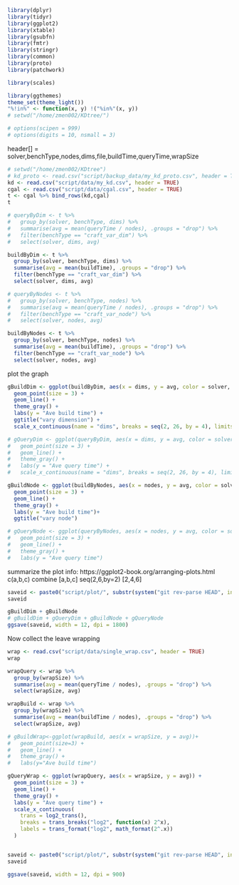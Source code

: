  
```r
library(dplyr)
library(tidyr)
library(ggplot2)
library(xtable)
library(gsubfn)
library(fmtr)
library(stringr)
library(common)
library(proto)
library(patchwork)

library(scales)

library(ggthemes)
theme_set(theme_light())
"%!in%" <- function(x, y) !("%in%"(x, y))
# setwd("/home/zmen002/KDtree/")

# options(scipen = 999)
# options(digits = 10, nsmall = 3)
```
header[] = solver,benchType,nodes,dims,file,buildTime,queryTime,wrapSize

```R
# setwd("/home/zmen002/KDtree")
# kd_proto <- read.csv("script/backup_data/my_kd_proto.csv", header = TRUE)
kd <- read.csv("script/data/my_kd.csv", header = TRUE)
cgal <- read.csv("script/data/cgal.csv", header = TRUE)
t <- cgal %>% bind_rows(kd,cgal)
t
```


```R
# queryByDim <- t %>%
#   group_by(solver, benchType, dims) %>%
#   summarise(avg = mean(queryTime / nodes), .groups = "drop") %>%
#   filter(benchType == "craft_var_dim") %>%
#   select(solver, dims, avg)

buildByDim <- t %>%
  group_by(solver, benchType, dims) %>%
  summarise(avg = mean(buildTime), .groups = "drop") %>%
  filter(benchType == "craft_var_dim") %>%
  select(solver, dims, avg)

# queryByNodes <- t %>%
#   group_by(solver, benchType, nodes) %>%
#   summarise(avg = mean(queryTime / nodes), .groups = "drop") %>%
#   filter(benchType == "craft_var_node") %>%
#   select(solver, nodes, avg)

buildByNodes <- t %>%
  group_by(solver, benchType, nodes) %>%
  summarise(avg = mean(buildTime), .groups = "drop") %>%
  filter(benchType == "craft_var_node") %>%
  select(solver, nodes, avg)
```

plot the graph
```R
gBuildDim <- ggplot(buildByDim, aes(x = dims, y = avg, color = solver, shape = solver)) +
  geom_point(size = 3) +
  geom_line() +
  theme_gray() +
  labs(y = "Ave build time") +
  ggtitle("vary dimension") + 
  scale_x_continuous(name = "dims", breaks = seq(2, 26, by = 4), limits = c(2, 26))

# gQueryDim <- ggplot(queryByDim, aes(x = dims, y = avg, color = solver, shape = solver)) +
#   geom_point(size = 3) +
#   geom_line() +
#   theme_gray() +
#   labs(y = "Ave query time") +
#   scale_x_continuous(name = "dims", breaks = seq(2, 26, by = 4), limits = c(2, 26))

gBuildNode <- ggplot(buildByNodes, aes(x = nodes, y = avg, color = solver, shape = solver)) +
  geom_point(size = 3) +
  geom_line() +
  theme_gray() +
  labs(y = "Ave build time")+
  ggtitle("vary node")

# gQueryNode <- ggplot(queryByNodes, aes(x = nodes, y = avg, color = solver, shape = solver)) +
#   geom_point(size = 3) +
#   geom_line() +
#   theme_gray() +
#   labs(y = "Ave query time")
```

summarize the plot info: https://ggplot2-book.org/arranging-plots.html
c(a,b,c) combine [a,b,c]
seq(2,6,by=2) [2,4,6]

```R
saveid <- paste0("script/plot/", substr(system("git rev-parse HEAD", intern = TRUE), 0, 7), ".jpg")
saveid

gBuildDim + gBuildNode
# gBuildDim + gQueryDim + gBuildNode + gQueryNode
ggsave(saveid, width = 12, dpi = 1800)
```

Now collect the leave wrapping
```R
wrap <- read.csv("script/data/single_wrap.csv", header = TRUE)
wrap

wrapQuery <- wrap %>%
  group_by(wrapSize) %>%
  summarise(avg = mean(queryTime / nodes), .groups = "drop") %>%
  select(wrapSize, avg)

wrapBuild <- wrap %>%
  group_by(wrapSize) %>%
  summarise(avg = mean(buildTime / nodes), .groups = "drop") %>%
  select(wrapSize, avg)

# gBuildWrap<-ggplot(wrapBuild, aes(x = wrapSize, y = avg))+
#   geom_point(size=3) +
#   geom_line() +
#   theme_gray() +
#   labs(y="Ave build time")

gQueryWrap <- ggplot(wrapQuery, aes(x = wrapSize, y = avg)) +
  geom_point(size = 3) +
  geom_line() +
  theme_gray() +
  labs(y = "Ave query time") +
  scale_x_continuous(
    trans = log2_trans(),
    breaks = trans_breaks("log2", function(x) 2^x),
    labels = trans_format("log2", math_format(2^.x))
  )


saveid <- paste0("script/plot/", substr(system("git rev-parse HEAD", intern = TRUE), 0, 7), "wrap.jpg")
saveid

ggsave(saveid, width = 12, dpi = 900)
```
